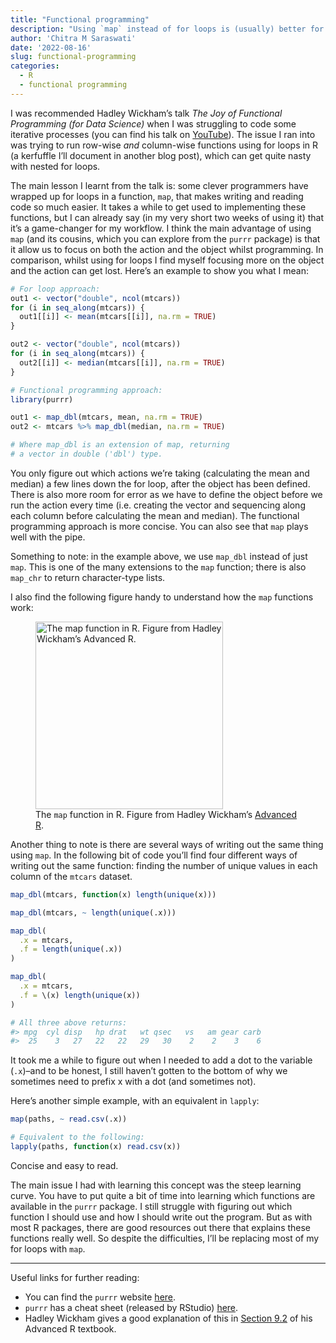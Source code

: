 ```yaml
---
title: "Functional programming"
description: "Using `map` instead of for loops is (usually) better for you. (At the very least, you'll learn a different way of thinking about recursion.)"
author: 'Chitra M Saraswati'
date: '2022-08-16'
slug: functional-programming
categories: 
  - R
  - functional programming
---
```


I was recommended Hadley Wickham's talk *The Joy of Functional Programming (for Data Science)* when I was struggling to code some iterative processes (you can find his talk on [YouTube](https://www.youtube.com/watch?v=bzUmK0Y07ck)). The issue I ran into was trying to run row-wise *and* column-wise functions using for loops in R (a kerfuffle I'll document in another blog post), which can get quite nasty with nested for loops.

The main lesson I learnt from the talk is: some clever programmers have wrapped up for loops in a function, `map`, that makes writing and reading code so much easier. It takes a while to get used to implementing these functions, but I can already say (in my very short two weeks of using it) that it's a game-changer for my workflow. I think the main advantage of using `map` (and its cousins, which you can explore from the `purrr` package) is that it allow us to focus on both the action and the object whilst programming. In comparison, whilst using for loops I find myself focusing more on the object and the action can get lost. Here's an example to show you what I mean:

``` r
# For loop approach:
out1 <- vector("double", ncol(mtcars))
for (i in seq_along(mtcars)) {
  out1[[i]] <- mean(mtcars[[i]], na.rm = TRUE)
}

out2 <- vector("double", ncol(mtcars))
for (i in seq_along(mtcars)) {
  out2[[i]] <- median(mtcars[[i]], na.rm = TRUE)
}

# Functional programming approach:
library(purrr)

out1 <- map_dbl(mtcars, mean, na.rm = TRUE)
out2 <- mtcars %>% map_dbl(median, na.rm = TRUE)

# Where map_dbl is an extension of map, returning
# a vector in double ('dbl') type.
```

You only figure out which actions we're taking (calculating the mean and median) a few lines down the for loop, after the object has been defined. There is also more room for error as we have to define the object before we run the action every time (i.e. creating the vector and sequencing along each column before calculating the mean and median). The functional programming approach is more concise. You can also see that `map` plays well with the pipe.

Something to note: in the example above, we use `map_dbl` instead of just `map`. This is one of the many extensions to the `map` function; there is also `map_chr` to return character-type lists.

I also find the following figure handy to understand how the `map` functions work:

![The `map` function in R. Figure from Hadley Wickham's [Advanced R](https://adv-r.hadley.nz/functionals.html).](map-function-R.png){width=300}

Another thing to note is there are several ways of writing out the same thing using `map`. In the following bit of code you'll find four different ways of writing out the same function: finding the number of unique values in each column of the `mtcars` dataset.

``` r
map_dbl(mtcars, function(x) length(unique(x)))

map_dbl(mtcars, ~ length(unique(.x)))

map_dbl(
  .x = mtcars,
  .f = length(unique(.x))
)

map_dbl(
  .x = mtcars,
  .f = \(x) length(unique(x))
)

# All three above returns:
#> mpg  cyl disp   hp drat   wt qsec   vs   am gear carb 
#>  25    3   27   22   22   29   30    2    2    3    6
```

It took me a while to figure out when I needed to add a dot to the variable (`.x`)--and to be honest, I still haven't gotten to the bottom of why we sometimes need to prefix x with a dot (and sometimes not).

Here's another simple example, with an equivalent in `lapply`:

``` r
map(paths, ~ read.csv(.x))

# Equivalent to the following:
lapply(paths, function(x) read.csv(x))
```

Concise and easy to read.

The main issue I had with learning this concept was the steep learning curve. You have to put quite a bit of time into learning which functions are available in the `purrr` package. I still struggle with figuring out which function I should use and how I should write out the program. But as with most R packages, there are good resources out there that explains these functions really well. So despite the difficulties, I'll be replacing most of my for loops with `map`.

------------------------------------------------------------------------

Useful links for further reading:

-   You can find the `purrr` website [here](https://purrr.tidyverse.org/).
-   `purrr` has a cheat sheet (released by RStudio) [here](https://github.com/rstudio/cheatsheets/blob/main/purrr.pdf).
-   Hadley Wickham gives a good explanation of this in [Section 9.2](https://adv-r.hadley.nz/functionals.html#map) of his Advanced R textbook.
